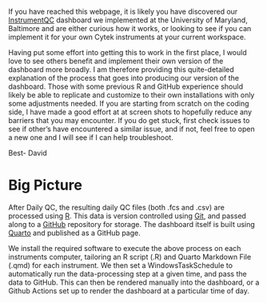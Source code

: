 If you have reached this webpage, it is likely you have discovered our [InstrumentQC]() dashboard we implemented at the University of Maryland, Baltimore and are either curious how it works, or looking to see if you can implement it for your own Cytek instruments at your current workspace. 

Having put some effort into getting this to work in the first place, I would love to see others benefit and implement their own version of the dashboard more broadly. I am therefore providing this quite-detailed explanation of the process that goes into producing our version of the dashboard. Those with some previous R and GitHub experience should likely be able to replicate and customize to their own installations with only some adjustments needed. If you are starting from scratch on the coding side, I have made a good effort at at screen shots to hopefully reduce any barriers that you may encounter. If you do get stuck, first check issues to see if other's have encountered a similar issue, and if not, feel free to open a new one and I will see if I can help troubleshoot.

Best-
David

# Big Picture

After Daily QC, the resulting daily QC files (both .fcs and .csv) are processed using [R](https://www.r-project.org/). This data is version controlled using [Git](https://git-scm.com/), and passed along to a [GitHub](https://github.com/) repository for storage. The dashboard itself is built using [Quarto](https://quarto.org/) and published as a GitHub page.

We install the required software to execute the above process on each instruments computer, tailoring an R script (.R) and Quarto Markdown File (.qmd) for each instrument. We then set a WindowsTaskSchedule to automatically run the data-processing step at a given time, and pass the data to GitHub. This can then be rendered manually into the dashboard, or a Github Actions set up to render the dashboard at a particular time of day.
